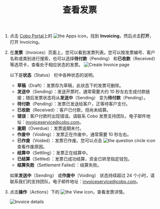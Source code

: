 ﻿---
title: "查看发票"
sidebarTitle: "查看发票"
---
1. 点击 [Cobo Portal](https://portal.cobo.com/login)上的 <img src="/en/images/common/icon_apps.svg" className="icon" alt="the Apps icon"/>，找到 **Invoicing**，然后点击**打开**，打开 Invoicing。
2. 在**发票**（Invoices）页面上，您可以看到发票列表。您可以按发票编号、客户名称或类别进行搜索，也可以选择**待付款**（Pending） 和**已收款**（Received）等选项卡，查看处于相应状态的发票。
    <img src="/en/images/portal-apps/invoicing/view_invoices.png" className="screenshot_full_screen" alt="Create Invoice page"/>
    
    以下是**状态**（Status） 栏中各种状态的说明。

    - **草稿**（Draft）：发票存为草稿，此状态下的发票可删除。
    - **发送中**（Sending）：发送开票时，通常需要大约 10 秒左右生成付款链接；随后发票状态将从**发送中**（Sending） 变为**待付款**（Pending）。
    - **待付款**（Pending）：发票已发送给客户，正等待客户支付。
    - **已收款**（Received）：客户已付款，但尚未结算。
    - **错误**：客户付款时出现错误。请联系 Cobo 发票支持团队，电子邮件地址：[invoiceservice@cobo.com](mailto:invoiceservice@cobo.com)。
    - **逾期**（Overdue）：发票逾期未付。
    - **作废中**（Voiding）：发票正在作废中，通常需要 10 秒左右。
    - **已作废**（Voided）：发票已作废。您可以点击 <img src="/en/images/common/icon_question_circle.svg" className="icon" alt="the question circle icon"/> 查看作废原因。
    - **结算中**（Settling）：发票正在结算中。
    - **已结算**（Settled）：发票已成功结算，资金已转至指定钱包。
    - **结算失败**（Settlement Failed）：结算失败。

    <Note>如果**发送中**（Sending） 或**作废中**（Voiding） 状态持续超过 24 个小时，请联系我们的支持团队，电子邮件地址：[invoiceservice@cobo.com](mailto:invoiceservice@cobo.com)。</Note>

3. 点击**操作**（Actions）下的 <img src="/en/images/common/icon_view.svg" className="icon" alt="the View icon"/>，查看发票详情。 

    <img src="/en/images/portal-apps/invoicing/invoice_details.png" className="screenshot_full_screen" alt="Invoice details"/>